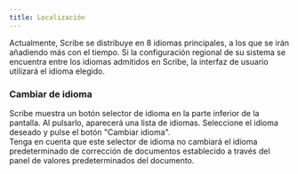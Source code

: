```yaml
---
title: Localización
---
```



Actualmente, Scribe se distribuye en 8 idiomas principales, a los que se irán añadiendo más con el tiempo. Si la configuración regional de su sistema se encuentra entre los idiomas admitidos en Scribe, la interfaz de usuario utilizará el idioma elegido.

### Cambiar de idioma

Scribe muestra un botón selector de idioma en la parte inferior de la pantalla. Al pulsarlo, aparecerá una lista de idiomas. Seleccione el idioma deseado y pulse el botón "Cambiar idioma".  
Tenga en cuenta que este selector de idioma no cambiará el idioma predeterminado de corrección de documentos establecido a través del panel de valores predeterminados del documento.


